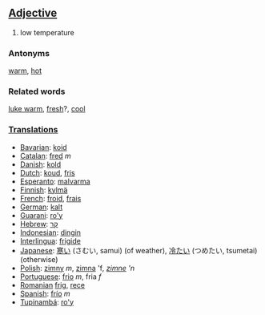 ==[[Adjective]]==
#low temperature

===Antonyms===

[[warm]], [[hot]]

===Related words===

[[luke warm]], [[fresh]]?, [[cool]]

===[[Translation]]s===
*[[Bavarian]]: [[koid]]
*[[Catalan]]: [[fred]] ''m''
*[[Danish]]: [[kold]]
*[[Dutch]]: [[koud]], [[fris]]
*[[Esperanto]]: [[malvarma]]
*[[Finnish]]: [[kylmä]]
*[[French]]: [[froid]], [[frais]]
*[[German]]: [[kalt]]
*[[Guarani]]: [[ro'y]]
*[[Hebrew]]: [[קר]]
*[[Indonesian]]: [[dingin]]
*[[Interlingua]]: [[frigide]]
*[[Japanese]]: [[寒い]] (さむい, samui) (of weather), [[冷たい]] (つめたい, tsumetai) (otherwise)
*[[Polish]]: [[zimny]] ''m'', [[zimna]] 'f'', [[zimne]] 'n''
*[[Portuguese]]: [[frio]] ''m'', fria ''f''
*[[Romanian]] [[frig]], [[rece]]
*[[Spanish]]: [[frío]] ''m''
*[[Tupinambá]]: [[ro'y]]